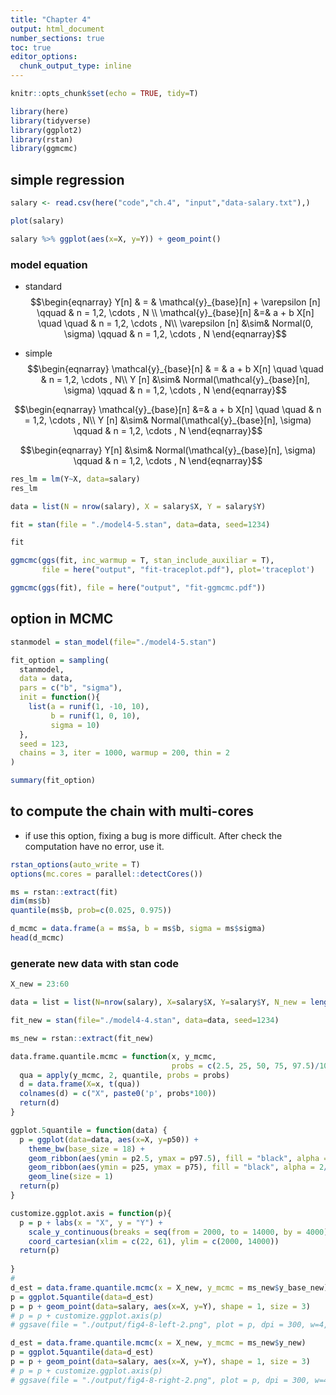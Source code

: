 ```yaml
---
title: "Chapter 4"
output: html_document
number_sections: true
toc: true
editor_options:
  chunk_output_type: inline
---
```


```r
knitr::opts_chunk$set(echo = TRUE, tidy=T)
```

```r
library(here)
library(tidyverse)
library(ggplot2)
library(rstan)
library(ggmcmc)
```


## simple regression
```r
salary <- read.csv(here("code","ch.4", "input","data-salary.txt"),)
```

```r
plot(salary)
```

```r
salary %>% ggplot(aes(x=X, y=Y)) + geom_point()
```

### model equation
- standard
$$\begin{eqnarray}
Y[n] & = & \mathcal{y}_{base}[n] + \varepsilon [n] \qquad & n = 1,2, \cdots , N \\
\mathcal{y}_{base}[n] &=& a + b X[n] \quad \quad & n = 1,2, \cdots , N\\
\varepsilon [n] &\sim& Normal(0, \sigma) \qquad & n = 1,2, \cdots , N
\end{eqnarray}$$

- simple
$$\begin{eqnarray}
\mathcal{y}_{base}[n] & = & a + b X[n] \quad \quad & n = 1,2, \cdots , N\\
Y [n] &\sim& Normal(\mathcal{y}_{base}[n], \sigma) \qquad & n = 1,2, \cdots , N
\end{eqnarray}$$

$$\begin{eqnarray}
\mathcal{y}_{base}[n] &=& a + b X[n] \quad \quad & n = 1,2, \cdots , N\\
Y [n] &\sim& Normal(\mathcal{y}_{base}[n], \sigma) \qquad & n = 1,2, \cdots , N
\end{eqnarray}$$

$$\begin{eqnarray}
Y[n] &\sim& Normal(\mathcal{y}_{base}[n], \sigma) \qquad & n = 1,2, \cdots , N
\end{eqnarray}$$


```r
res_lm = lm(Y~X, data=salary)
res_lm
```

```r
data = list(N = nrow(salary), X = salary$X, Y = salary$Y)

fit = stan(file = "./model4-5.stan", data=data, seed=1234)
```

```r
fit
```


```r
ggmcmc(ggs(fit, inc_warmup = T, stan_include_auxiliar = T),
       file = here("output", "fit-traceplot.pdf"), plot='traceplot')

ggmcmc(ggs(fit), file = here("output", "fit-ggmcmc.pdf"))
```

## option in MCMC

```r
stanmodel = stan_model(file="./model4-5.stan")

fit_option = sampling(
  stanmodel, 
  data = data,
  pars = c("b", "sigma"),
  init = function(){
    list(a = runif(1, -10, 10),
         b = runif(1, 0, 10), 
         sigma = 10)
  },
  seed = 123,
  chains = 3, iter = 1000, warmup = 200, thin = 2
)

summary(fit_option)
```

## to compute the chain with multi-cores
  - if use this option, fixing a bug is more difficult. After check the computation have no error, use it.
```r
rstan_options(auto_write = T)
options(mc.cores = parallel::detectCores())
```
  
```r
ms = rstan::extract(fit)
dim(ms$b)
quantile(ms$b, prob=c(0.025, 0.975))
```

```r
d_mcmc = data.frame(a = ms$a, b = ms$b, sigma = ms$sigma)
head(d_mcmc)
```

### generate new data with stan code
```r
X_new = 23:60

data = list = list(N=nrow(salary), X=salary$X, Y=salary$Y, N_new = length(X_new), X_new = X_new)

fit_new = stan(file="./model4-4.stan", data=data, seed=1234)

ms_new = rstan::extract(fit_new)

data.frame.quantile.mcmc = function(x, y_mcmc, 
                                    probs = c(2.5, 25, 50, 75, 97.5)/100) {
  qua = apply(y_mcmc, 2, quantile, probs = probs)
  d = data.frame(X=x, t(qua))
  colnames(d) = c("X", paste0('p', probs*100))
  return(d)
}

ggplot.5quantile = function(data) {
  p = ggplot(data=data, aes(x=X, y=p50)) + 
    theme_bw(base_size = 18) + 
    geom_ribbon(aes(ymin = p2.5, ymax = p97.5), fill = "black", alpha = 1/6) + 
    geom_ribbon(aes(ymin = p25, ymax = p75), fill = "black", alpha = 2/6) +
    geom_line(size = 1)
  return(p)
}

customize.ggplot.axis = function(p){
  p = p + labs(x = "X", y = "Y") + 
    scale_y_continuous(breaks = seq(from = 2000, to = 14000, by = 4000)) +
    coord_cartesian(xlim = c(22, 61), ylim = c(2000, 14000))
  return(p)
  
}
# 
d_est = data.frame.quantile.mcmc(x = X_new, y_mcmc = ms_new$y_base_new)
p = ggplot.5quantile(data=d_est)
p = p + geom_point(data=salary, aes(x=X, y=Y), shape = 1, size = 3)
# p = p + customize.ggplot.axis(p)
# ggsave(file = "./output/fig4-8-left-2.png", plot = p, dpi = 300, w=4, h=3)

d_est = data.frame.quantile.mcmc(x = X_new, y_mcmc = ms_new$y_new)
p = ggplot.5quantile(data=d_est)
p = p + geom_point(data=salary, aes(x=X, y=Y), shape = 1, size = 3)
# p = p + customize.ggplot.axis(p)
# ggsave(file = "./output/fig4-8-right-2.png", plot = p, dpi = 300, w=4, h=3)
  
```

